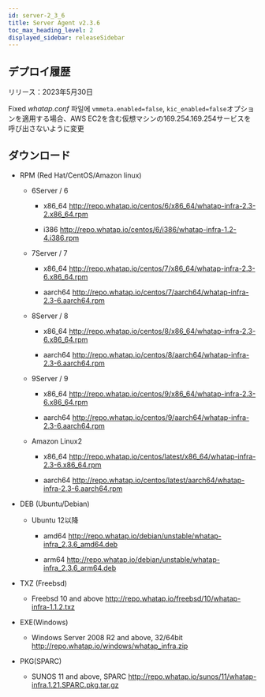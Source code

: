 ```yaml
---
id: server-2_3_6
title: Server Agent v2.3.6
toc_max_heading_level: 2
displayed_sidebar: releaseSidebar
---
```


## デプロイ履歴

リリース：2023年5月30日

<p><Status>Fixed</Status> <em>whatap.conf</em> 파일에 <code>vmmeta.enabled=false</code>, <code>kic_enabled=false</code>オプションを適用する場合、AWS EC2を含む仮想マシンの169.254.169.254サービスを呼び出さないように変更</p>

## ダウンロード

- RPM (Red Hat/CentOS/Amazon linux)

  - 6Server / 6

    - x86_64 http://repo.whatap.io/centos/6/x86_64/whatap-infra-2.3-2.x86_64.rpm

    - i386 http://repo.whatap.io/centos/6/i386/whatap-infra-1.2-4.i386.rpm

  - 7Server / 7

    - x86_64 http://repo.whatap.io/centos/7/x86_64/whatap-infra-2.3-6.x86_64.rpm

    - aarch64 http://repo.whatap.io/centos/7/aarch64/whatap-infra-2.3-6.aarch64.rpm

  - 8Server / 8

    - x86_64 http://repo.whatap.io/centos/8/x86_64/whatap-infra-2.3-6.x86_64.rpm

    - aarch64 http://repo.whatap.io/centos/8/aarch64/whatap-infra-2.3-6.aarch64.rpm

  - 9Server / 9

    - x86_64 http://repo.whatap.io/centos/9/x86_64/whatap-infra-2.3-6.x86_64.rpm

    - aarch64 http://repo.whatap.io/centos/9/aarch64/whatap-infra-2.3-6.aarch64.rpm

  - Amazon Linux2

    - x86_64 http://repo.whatap.io/centos/latest/x86_64/whatap-infra-2.3-6.x86_64.rpm

    - aarch64 http://repo.whatap.io/centos/latest/aarch64/whatap-infra-2.3-6.aarch64.rpm

- DEB (Ubuntu/Debian)

  - Ubuntu 12以降

    - amd64 http://repo.whatap.io/debian/unstable/whatap-infra_2.3.6_amd64.deb

    - arm64 http://repo.whatap.io/debian/unstable/whatap-infra_2.3.6_arm64.deb

- TXZ (Freebsd)

  - Freebsd 10 and above http://repo.whatap.io/freebsd/10/whatap-infra-1.1.2.txz

- EXE(Windows)

  - Windows Server 2008 R2 and above, 32/64bit http://repo.whatap.io/windows/whatap_infra.zip

- PKG(SPARC)

  - SUNOS 11 and above, SPARC http://repo.whatap.io/sunos/11/whatap-infra.1.21.SPARC.pkg.tar.gz
